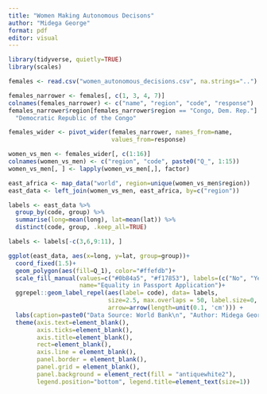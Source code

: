 ---
title: "Women Making Autonomous Decisons"
author: "Midega George"
format: pdf
editor: visual
---

```{r}
library(tidyverse, quietly=TRUE)
library(scales)

females <- read.csv("women_autonomous_decisions.csv", na.strings="..")

females_narrower <- females[, c(1, 3, 4, 7)]
colnames(females_narrower) <- c("name", "region", "code", "response")
females_narrower$region[females_narrower$region == "Congo, Dem. Rep."] <- 
  "Democratic Republic of the Congo"

females_wider <- pivot_wider(females_narrower, names_from=name, 
                             values_from=response)

women_vs_men <- females_wider[, c(1:16)]
colnames(women_vs_men) <- c("region", "code", paste0("Q_", 1:15))
women_vs_men[, ] <- lapply(women_vs_men[,], factor)
```

```{r}
east_africa <- map_data("world", region=unique(women_vs_men$region))
east_data <- left_join(women_vs_men, east_africa, by=c("region"))

labels <- east_data %>%
  group_by(code, group) %>%
  summarise(long=mean(long), lat=mean(lat)) %>%
  distinct(code, group, .keep_all=TRUE)

labels <- labels[-c(3,6,9:11), ]

ggplot(east_data, aes(x=long, y=lat, group=group))+
  coord_fixed(1.5)+
  geom_polygon(aes(fill=Q_1), color="#ffefdb")+
  scale_fill_manual(values=c("#0b84a5", "#f17853"), labels=(c("No", "Yes")), 
                    name="Equality in Passport Application")+
  ggrepel::geom_label_repel(aes(label= code), data= labels, 
                            size=2.5, max.overlaps = 50, label.size=0, 
                            arrow=arrow(length=unit(0.1, 'cm'))) +
  labs(caption=paste0("Data Source: World Bank\n", "Author: Midega George"))+
  theme(axis.text=element_blank(),
        axis.ticks=element_blank(),
        axis.title=element_blank(),
        rect=element_blank(),
        axis.line = element_blank(),
        panel.border = element_blank(),
        panel.grid = element_blank(),
        panel.background = element_rect(fill = "antiquewhite2"),
        legend.position="bottom", legend.title=element_text(size=1))
```
```{r}
```